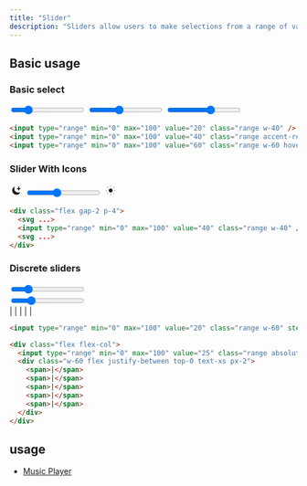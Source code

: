 ```yaml
---
title: "Slider"
description: "Sliders allow users to make selections from a range of values."
---
```



## Basic usage

### Basic select

<Example p="none">
  <div class="p-4 flex flex-col gap-4">
    <input type="range" min="0" max="100" value="20" class="range w-40" />
    <input type="range" min="0" max="100" value="40" class="range accent-red-400 w-60" />
    <input type="range" min="0" max="100" value="60" class="range w-60 hover:accent-pink-500" />
  </div>
</Example>

```html
<input type="range" min="0" max="100" value="20" class="range w-40" />
<input type="range" min="0" max="100" value="40" class="range accent-red-500 w-60" />
<input type="range" min="0" max="100" value="60" class="range w-60 hover:accent-pink-500" />
```

### Slider With Icons

<Example p="none">
  <div class="flex gap-2 p-4">
    <svg width="24" height="24" fill="none" aria-hidden="true" {...props}>
      <path
        d="M18 15.63c-.977.52-1.945.481-3.13.481A6.981 6.981 0 0 1 7.89 9.13c0-1.185-.04-2.153.481-3.13C6.166 7.174 5 9.347 5 12.018A6.981 6.981 0 0 0 11.982 19c2.67 0 4.844-1.166 6.018-3.37ZM16 5c0 2.08-.96 4-3 4 2.04 0 3 .92 3 3 0-2.08.96-3 3-3-2.04 0-3-1.92-3-4Z"
        fill="currentColor"
        stroke="currentColor"
        strokeWidth="2"
        strokeLinecap="round"
        strokeLinejoin="round"
      />
    </svg>
    <input type="range" min="0" max="100" value="40" class="range w-40" />
    <svg width="24" height="24" fill="none" aria-hidden="true" {...props}>
      <path
        d="M15 12a3 3 0 1 1-6 0 3 3 0 0 1 6 0Z"
        fill="currentColor"
        stroke="currentColor"
        strokeWidth="2"
        strokeLinecap="round"
        strokeLinejoin="round"
      />
      <path
        d="M12 4v1M18 6l-1 1M20 12h-1M18 18l-1-1M12 19v1M7 17l-1 1M5 12H4M7 7 6 6"
        stroke="currentColor"
        strokeWidth="2"
        strokeLinecap="round"
        strokeLinejoin="round"
      />
    </svg>
  </div>
</Example>

```html
<div class="flex gap-2 p-4">
  <svg ...>
  <input type="range" min="0" max="100" value="40" class="range w-40" />
  <svg ...>
</div>
```

### Discrete sliders

<Example p="none">
  <div class="p-4 flex flex-col gap-4">
    <input type="range" min="0" max="100" value="20" class="range w-60" step="20" />
    <div class="flex flex-col">
      <input type="range" min="0" max="100" value="25" class="range absolute w-60" step="25" />
      <div class="w-60 flex justify-between top-0 text-xs px-2">
        <span>|</span>
        <span>|</span>
        <span>|</span>
        <span>|</span>
        <span>|</span>
      </div>
    </div>
  </div>
</Example>

```html
<input type="range" min="0" max="100" value="20" class="range w-60" step="20" />

<div class="flex flex-col">
  <input type="range" min="0" max="100" value="25" class="range absolute w-60" step="25" />
  <div class="w-60 flex justify-between top-0 text-xs px-2">
    <span>|</span>
    <span>|</span>
    <span>|</span>
    <span>|</span>
    <span>|</span>
  </div>
</div>
```

## usage

- [Music Player](/docs/music-player)
